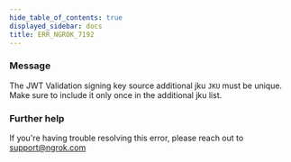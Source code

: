 ```yaml
---
hide_table_of_contents: true
displayed_sidebar: docs
title: ERR_NGROK_7192
---
```


### Message

The JWT Validation signing key source additional jku `JKU` must be unique. Make sure to include it only once in the additional jku list.

### Further help

If you're having trouble resolving this error, please reach out to [support@ngrok.com](mailto:support@ngrok.com?subject=Help%20with%20ERR_NGROK_7192)
